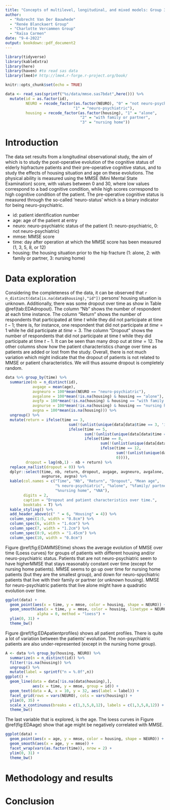 ```yaml
---
title: "Concepts of multilevel, longitudinal, and mixed models: Group 3"
author: 
  - "Robrecht Van Der Bauwhede"
  - "Renée Blanckaert Group"
  - "Charlotte Vercammen Group"
  - "Raïsa Carmen"
date: "9-4-2022"
output: bookdown::pdf_document2
---
```


```r
library(tidyverse)
library(kableExtra)
library(here)
library(haven) #to read sas data
library(lme4)# http://lme4.r-forge.r-project.org/book/

knitr::opts_chunk$set(echo = TRUE)

data <- read_sas(sprintf("%s/data/mmse.sas7bdat",here())) %>%
  mutate(id = as.factor(id),
         NEURO = recode_factor(as.factor(NEURO), "0" = "not neuro-psychiatric", 
                              "1" = "neuro-psychiatric"),
         housing = recode_factor(as.factor(housing), "1" = "alone",
                                 "2" = "with family or partner", 
                                 "3" = "nursing home")) 

```

# Introduction
The data set results from a longitudinal observational study, the aim of which is to
study the post-operative evolution of the cognitive status of elderly hipfracture patients and their pre-operative
cognitive status, and to study the effects of housing situation and age on these evolutions.
The physical ability is measured using the MMSE (Mini Mental State Examination) score, with values between 0
and 30, where low values correspond to a bad cognitive condition, while high scores correspond to high cognitive
condition of the patient. The pre-operative cognitive status is measured through the so-called ‘neuro-status’
which is a binary indicator for being neuro-psychiatric.

- id: patient identification number
- age: age of the patient at entry
- neuro: neuro-psychiatric status of the patient (1: neuro-psychiatric, 0: not neuro-psychiatric)
- mmse: MMSE score
- time: day after operation at which the MMSE score has been measured (1, 3, 5, 8, or 12)
- housing: the housing situation prior to the hip fracture (1: alone, 2: with family or partner, 3: nursing
home)


# Data exploration

Considering the completeness of the data, it can be observed that `r n_distinct(data[is.na(data$housing),"id"])` persons' housing situation is unknown. Additionally, there was some dropout over time as show in Table \@ref(tab:EDAdropout). The column "Nb" shows the number of respondent at each time instance. The column "Return" shows the number of respondents that participated at time $t$ while they did not participate at time $t-1$; there is, for instance, one respondent that did not participate at $time = 1$ while he did participate at $time = 3$. The column "Dropout" shows the number of respondents that did not participate at time $t$ while they did participate at time $t-1$. It can be seen than many drop out at $time = 12$. The other columns show how the patient characteristics change over time as patients are added or lost from the study. Overall, there is not much variation which might indicate that the dropout of patients is not related to MMSE or patient characteristics. We will thus assume dropout is completely random.

```r
data %>% group_by(time) %>%
  summarize(nb = n_distinct(id),
            avgage = mean(age),
            avgneuro = 100*mean(NEURO == "neuro-psychiatric"),
            avgalone = 100*mean(!is.na(housing) & housing == "alone"),
            avgfp = 100*mean(!is.na(housing) & housing == "with family or partner"),
            avgnurse = 100*mean(!is.na(housing) & housing == "nursing home"),
            avgna = 100*mean(is.na(housing))) %>%
  ungroup() %>%
  mutate(return = ifelse(time == 3,
                            sum(!(unlist(unique(data[data$time == 3, 'id'])) %in% unlist(unique(data[data$time == 1, 'id'])))),
                            ifelse(time == 5,
                                   sum(!(unlist(unique(data[data$time == 5, 'id'])) %in% unlist(unique(data[data$time == 3, 'id'])))), 
                                   ifelse(time == 8,
                                          sum(!(unlist(unique(data[data$time == 8, 'id'])) %in% unlist(unique(data[data$time == 5, 'id'])))),
                                          ifelse(time == 12,
                                                 sum(!(unlist(unique(data[data$time == 15, 'id'])) %in% unlist(unique(data[data$time == 12, 'id'])))),
                                                 0)))),
         dropout = lag(nb,1) - nb + return) %>%
  replace_na(list(dropout = 0)) %>% 
  dplyr::select(time, nb, return, dropout, avgage, avgneuro, avgalone, avgfp, 
                avgnurse, avgna) %>%
  kable(col.names = c("Time", "Nb", "Return", "Dropout", "Mean age", 
                      "% neuro-psychiatric", "%alone", "%family/ partner", 
                      "%nursing home", "%NA"),
        digits = 2,
        caption = "Dropout and patient characteristics over time.",
        booktabs = T) %>%
  kable_styling() %>%
  add_header_above(c(" " = 6, "Housing" = 4)) %>%
  column_spec(1:5, width = "0.8cm") %>%
  column_spec(6, width = "1.4cm") %>%
  column_spec(7, width = "1.2cm") %>%
  column_spec(8:9, width = "1.45cm") %>%
  column_spec(10, width = "0.8cm") 
```


Figure \@ref(fig:EDAMMSEtime) shows the average evolution of MMSE over time (Loess curves) for groups of patients with different housing and/or neuro-psychiatric status. Patients that are not neuro-psychiatric seem to have higherMMSE that stays reasonably constant over time (except for nursing home patients). MMSE seems to go up over time for nursing home patients (but they are the smallest group), and down for neuro-spychiatric patients that live with their family or partner (or unknown housing). MMSE for neuro-psychiatric patients that live alone might have a quadratic evolution over time. 

```r
ggplot(data) + 
  geom_point(aes(x = time, y = mmse, color = housing, shape = NEURO)) +
  geom_smooth(aes(x = time, y = mmse, color = housing, linetype = NEURO),
              alpha = 0, method = "loess") +
  ylim(0, 31) +
  theme_bw()
```

Figure \@ref(fig:EDApatientprofiles) shows all patient profiles.  There is quite a lot of variation between the patients' evolution. The non-psychiatric patients are also under-represented (except in the nursing home group).

```r
A <- data %>% group_by(housing, NEURO) %>%
  summarize(n = n_distinct(id)) %>%
  filter(!is.na(housing)) %>%
  ungroup() %>%
  mutate(label = sprintf("n = %.0f",n))
ggplot() + 
  geom_line(data = data[!is.na(data$housing),],
            aes(x = time, y = mmse, group = id)) +
  geom_text(data = A, x = 10, y = 32, aes(label = label)) +
  facet_grid(rows = vars(NEURO), cols = vars(housing)) +
  ylim(0, 35) +
  scale_x_continuous(breaks = c(1,3,5,8,12), labels = c(1,3,5,8,12)) +
  theme_bw() 
```

The last variable that is explored, is the age. The loess curves in Figure \@ref(fig:EDAage) show that age might be negatively correlated with MMSE.

```r
ggplot(data) + 
  geom_point(aes(x = age, y = mmse, color = housing, shape = NEURO)) +
  geom_smooth(aes(x = age, y = mmse)) +
  facet_wrap(vars(as.factor(time)), nrow = 2) +
  ylim(0, 31) +
  theme_bw() 
```




# Methodology and results


# Conclusion
 
